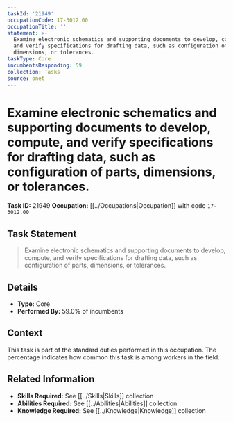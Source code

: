```yaml
---
taskId: '21949'
occupationCode: 17-3012.00
occupationTitle: ''
statement: >-
  Examine electronic schematics and supporting documents to develop, compute,
  and verify specifications for drafting data, such as configuration of parts,
  dimensions, or tolerances.
taskType: Core
incumbentsResponding: 59
collection: Tasks
source: onet
---
```

# Examine electronic schematics and supporting documents to develop, compute, and verify specifications for drafting data, such as configuration of parts, dimensions, or tolerances.

**Task ID:** 21949
**Occupation:** [[../Occupations|Occupation]] with code `17-3012.00`

## Task Statement

> Examine electronic schematics and supporting documents to develop, compute, and verify specifications for drafting data, such as configuration of parts, dimensions, or tolerances.

## Details

- **Type:** Core
- **Performed By:** 59.0% of incumbents

## Context

This task is part of the standard duties performed in this occupation. The percentage indicates how common this task is among workers in the field.

## Related Information

- **Skills Required:** See [[../Skills|Skills]] collection
- **Abilities Required:** See [[../Abilities|Abilities]] collection
- **Knowledge Required:** See [[../Knowledge|Knowledge]] collection
